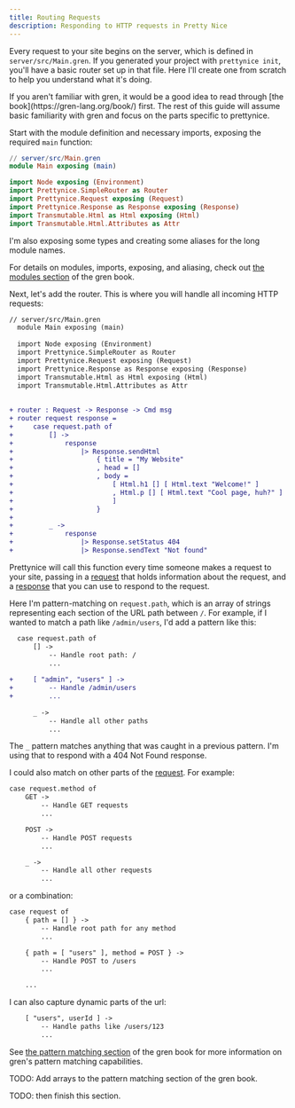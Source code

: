 ```yaml
---
title: Routing Requests
description: Responding to HTTP requests in Pretty Nice
---
```



Every request to your site begins on the server, which is defined in `server/src/Main.gren`.
If you generated your project with `prettynice init`, you'll have a basic router set up in that file.
Here I'll create one from scratch to help you understand what it's doing.

<Aside>
    If you aren't familiar with gren, it would be a good idea to read through [the book](https://gren-lang.org/book/) first.
    The rest of this guide will assume basic familiarity with gren and focus on the parts specific to prettynice.
</Aside>

Start with the module definition and necessary imports, exposing the required `main` function:

```elm
// server/src/Main.gren
module Main exposing (main)

import Node exposing (Environment)
import Prettynice.SimpleRouter as Router
import Prettynice.Request exposing (Request)
import Prettynice.Response as Response exposing (Response)
import Transmutable.Html as Html exposing (Html)
import Transmutable.Html.Attributes as Attr
```

I'm also exposing some types and creating some aliases for the long module names.

For details on modules, imports, exposing, and aliasing, check out [the modules section](https://gren-lang.org/book/syntax/modules/) of the gren book.

Next, let's add the router. This is where you will handle all incoming HTTP requests:

```diff lang="elm"
// server/src/Main.gren
  module Main exposing (main)
  
  import Node exposing (Environment)
  import Prettynice.SimpleRouter as Router
  import Prettynice.Request exposing (Request)
  import Prettynice.Response as Response exposing (Response)
  import Transmutable.Html as Html exposing (Html)
  import Transmutable.Html.Attributes as Attr
 
 
+ router : Request -> Response -> Cmd msg
+ router request response =
+     case request.path of
+         [] -> 
+             response
+                 |> Response.sendHtml
+                     { title = "My Website"
+                     , head = []
+                     , body = 
+                         [ Html.h1 [] [ Html.text "Welcome!" ]
+                         , Html.p [] [ Html.text "Cool page, huh?" ]
+                         ]
+                     }
+
+         _ ->
+             response
+                 |> Response.setStatus 404
+                 |> Response.sendText "Not found"
```

Prettynice will call this function every time someone makes a request to your site,
passing in a [request](https://packages.gren-lang.org/package/blaix/prettynice/version/1.0.2/module/Prettynice.Request#Request)
that holds information about the request, and a
[response](https://packages.gren-lang.org/package/blaix/prettynice/version/1.0.2/module/Prettynice.Response)
that you can use to respond to the request.

Here I'm pattern-matching on `request.path`, which is an array of strings representing each section of the URL path between `/`.
For example, if I wanted to match a path like `/admin/users`, I'd add a pattern like this:

```diff lang="elm"
  case request.path of
      [] -> 
          -- Handle root path: /
          ...
  
+     [ "admin", "users" ] ->
+         -- Handle /admin/users
+         ...
  
      _ ->
          -- Handle all other paths
          ...
```

The `_` pattern matches anything that was caught in a previous pattern.
I'm using that to respond with a 404 Not Found response.

I could also match on other parts of the [request](https://packages.gren-lang.org/package/blaix/prettynice/version/1.0.2/module/Prettynice.Request).
For example:


```diff lang="elm"
case request.method of
    GET -> 
        -- Handle GET requests
        ...

    POST ->
        -- Handle POST requests
        ...

    _ ->
        -- Handle all other requests
        ...
```

or a combination:

```diff lang="elm"
case request of
    { path = [] } -> 
        -- Handle root path for any method
        ...

    { path = [ "users" ], method = POST } ->
        -- Handle POST to /users
        ...

    ...
```

I can also capture dynamic parts of the url:

```diff lang="elm"
    [ "users", userId ] ->
        -- Handle paths like /users/123
        ...
```

See [the pattern matching section](https://gren-lang.org/book/syntax/pattern_matching/) of the gren book for more information on gren's pattern matching capabilities.

TODO: Add arrays to the pattern matching section of the gren book.

TODO: then finish this section.
